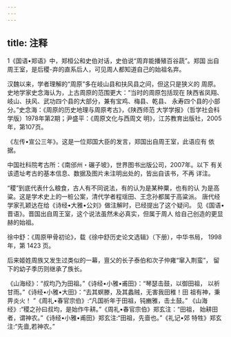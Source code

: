 ```yaml
---
---
---
```

title: 注释
---



1《国语•郑语》中，郑桓公和史伯对话，史伯说“周弃能播殖百谷蔬”。郑国 出自周王室，是后稷-弃的直系后人，可见周人都知道自己的始祖名弃。

汉魏以来，学者理解的“周原”多在岐山县和扶风县之间，但这只是狭义的 周原。史地学家史念海认为，上古周原的范围更大：“当时的周原包括现在 陕西省凤翔、岐山、扶风、武功四个县的大部分，兼有宝鸡、梅县、乾县、 永寿四个县的小部分。”史念海：《周原的历史地理与周原考古》，《陕西师范 大学学报》（哲学社会科学版）1978年第2期；尹盛平：《周原文化与西周文 明》，江苏教育出版社，2005年，第107页。

《左传•宣公三年》。这是一位郑国大臣的发言，郑国出自周王室，此语应有 依据。

中国社科院考古所：《南邠州・碾子坡》，世界图书出版公司，2007年。以下 有关该遗址考古的基本信息、数据及图片未注明出处的，皆出自该书，不再 详注。

“稷”到底代表什么粮食，古人有不同说法，有的认为是某种粟，也有的认 为是高粱。这是学术史上的一桩公案，清代学者程瑶田、王念孙都属于高粱派。 唐代经学家孔颖达在给《诗经•大雅•公刘》做注解时，已经提出了这个疑问。 见《国语•晋语》。晋国出自周王室，这个说法虽然未必真实，但属于周人 给自己创造的更显赫的始祖。

徐中舒：《周原甲骨初论》，载《徐中舒历史论文选辑》（下册），中华书局， 1998 年，第 1423 页。

后来姬姓周族又发生过类似的一幕，亶父的长子泰伯和次子仲雍“窜入荆蛮”， 留下的幼子季历则继承了族长。

《山海经》：“叔均乃为田祖。”《诗经•小雅•甫田》：“琴瑟击鼓，以御田祖， 以祈甘雨。”《诗经•小雅•大田》：“去其螟滕，及其蠡贼，无害我田稚！田 祖有神，秉畀炎火！ ”《周礼•春官宗伯》:“凡国祈年于田祖，钝豳雅，击土鼓。” 《山海经》:“稷之孙曰叔均，是始作牛耕。”《周礼•春官宗伯》郑玄注：“田祖， 始耕田者，谓神农。”《诗经•小雅•甫田》郑玄注:“田祖，先啬也。”《礼记•郊 特牲》郑玄注:“先啬,若神农。”